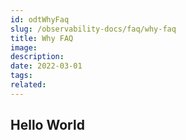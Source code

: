 ---
id: odtWhyFaq
slug: /observability-docs/faq/why-faq
title: Why FAQ
image:
description:
date: 2022-03-01
tags:
related:
---

## Hello World
